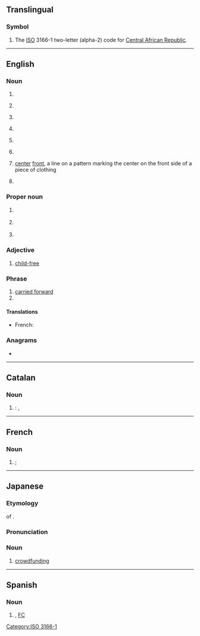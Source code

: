 {{also|cf|Cf|cF|cf.|c.f.|.cf}}
==Translingual==

===Symbol===
{{head|mul|symbol}}
# The [[ISO]] 3166-1 two-letter (alpha-2) code for [[Central African Republic]].

[[Category:ISO 3166-1]]

----

==English==
{{wikipedia}}

===Noun===
{{en-noun|~}}

# {{abbreviation of|en|cluster fuck}}
# {{lb|en|baseball}} {{abbreviation of|en|center field}}
# {{lb|en|baseball}} {{abbreviation of|en|center fielder}}
# {{lb|en|finance}} {{abbreviation of|en|cash flow}}
# {{lb|en|health}} {{abbreviation of|en|cystic fibrosis}}
# {{lb|en|computing}} {{abbreviation of|en|w:Collaborative filtering|Collaborative filtering}}
# {{lb|en|textiles|sewing}} [[center]] [[front]], a line on a pattern marking the center on the front side of a piece of clothing
# {{init of|en|Charlie Foxtrot}}

===Proper noun===
{{en-proper noun}}

# {{lb|en|Canada|military}} {{abbreviation of|en|Canadian Forces}}
# {{lb|en|computing}} {{abbreviation of|en|{{w|CompactFlash}}}}
# {{lb|en|computing}} {{abbreviation of|en|w:.NET Compact Framework|.NET Compact Framework}}

===Adjective===
{{en-adj|-}}

# [[child-free]]

===Phrase===
{{head|en|phrase}}

# [[carried forward]]
# {{alternative form of|en|cf.|gloss=confer, compare}}

====Translations====
{{trans-top|Canadian Forces}}
* French: {{t+|fr|FC}}
{{trans-mid}}
{{trans-bottom}}

===Anagrams===
* {{anagrams|en|a=cf|F.C.|FC|Fc}}

----

==Catalan==

===Noun===
{{head|ca|noun|g=m}}

# {{m|en|FC}}: {{initialism of|ca|[[club|Club]] de [[futbol|Futbol]]||Football Club|nodot=1}},
#: {{syn|ca|FC}}

----

==French==

===Noun===
{{fr-noun|m}}

# {{m|en|FC|gloss=football club}} {{q|soccer}}; {{initialism of|fr|[[club]] de [[foot]] ([[soccer]], [[football]])}}
#: {{syn|fr|CS}}

----

==Japanese==

===Etymology===
{{abbrev|ja}} of {{der|ja|en|crowdfunding}}.

===Pronunciation===
{{ja-pron|シー エフ}}

===Noun===
{{ja-noun|シー%-エフ}}

# [[crowdfunding]]

----

==Spanish==

===Noun===
{{head|es|noun|g=m}}

# {{init of|es|[[club|Club]] de [[fútbol|Fútbol]]||Football Club|nodot=1}}, [[FC]]